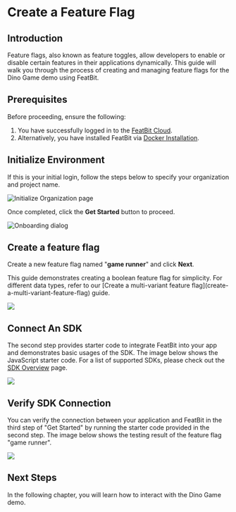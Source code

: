 
# Create a Feature Flag

## Introduction

Feature flags, also known as feature toggles, allow developers to enable or disable certain features in their applications dynamically. 
This guide will walk you through the process of creating and managing feature flags for the Dino Game demo using FeatBit.


## Prerequisites

Before proceeding, ensure the following:

1. You have successfully logged in to the [FeatBit Cloud](https://app.featbit.co).
2. Alternatively, you have installed FeatBit via [Docker Installation](../installation/full-installation.md).

## Initialize Environment

If this is your initial login, follow the steps below to specify your organization and project name.

![Initialize Organization page](../getting-started/assets/create-2-feature-flag/002-init-org.webp)

Once completed, click the **Get Started** button to proceed.

![Onboarding dialog](../getting-started/assets/create-2-feature-flag/003.png)

## Create a feature flag

Create a new feature flag named "**game runner**" and click **Next**.

<Callout type="info" emoji="ℹ️">
  This guide demonstrates creating a boolean feature flag for simplicity. For different data types, refer to our [Create a multi-variant feature flag](create-a-multi-variant-feature-flag) guide.
</Callout>

![](../getting-started/assets/create-2-feature-flag/get-started.png)

## Connect An SDK

The second step provides starter code to integrate FeatBit into your app and demonstrates basic usages of the SDK. 
The image below shows the JavaScript starter code. For a list of supported SDKs, please check out the [SDK Overview](../sdk/overview#supported-sdks) page.

![](../getting-started/assets/create-2-feature-flag/get-started-002.png)

## Verify SDK Connection

You can verify the connection between your application and FeatBit in the third step of "Get Started" by running the starter code provided in the second step. 
The image below shows the testing result of the feature flag "game runner".

![](../getting-started/assets/create-2-feature-flag/get-started-003.png)

## Next Steps

In the following chapter, you will learn how to interact with the Dino Game demo.